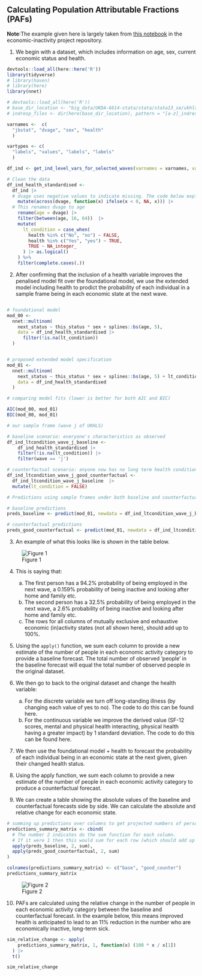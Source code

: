## Calculating Population Attributable Fractions (PAFs)

**Note**:The example given here is largely taken from [this notebook](https://github.com/JonMinton/economic_inactivity/blob/main/notebooks/19_health_condition_effects.qmd) in the economic-inactivity project repository. 

1.	We begin with a dataset, which includes information on age, sex, current economic status and health.

```r
devtools::load_all(here::here('R'))
library(tidyverse)
# library(haven)
# library(here)
library(nnet)

# devtools::load_all(here('R'))
# base_dir_location <- "big_data/UKDA-6614-stata/stata/stata13_se/ukhls"
# indresp_files <- dir(here(base_dir_location), pattern = "[a-z]_indresp.dta", full.names = TRUE)

varnames <-  c(
  "jbstat", "dvage", "sex", "health"
  )

vartypes <- c(
  "labels", "values", "labels", "labels"
  )

df_ind <- get_ind_level_vars_for_selected_waves(varnames = varnames, vartypes = vartypes, waves = letters[1:11])

# Clean the data 
df_ind_health_standardised <- 
  df_ind |> 
  # dvage uses negative values to indicate missing. The code below explicitly turns them all to missing values
    mutate(across(dvage, function(x) ifelse(x < 0, NA, x))) |> 
  # This renames dvage to age
    rename(age = dvage) |> 
    filter(between(age, 16, 64))  |> 
    mutate(
      lt_condition = case_when(
        health %in% c("No", "no") ~ FALSE,
        health %in% c("Yes", "yes") ~ TRUE,
        TRUE ~ NA_integer_
      ) |> as.logical()
    ) %>% 
    filter(complete.cases(.)) 

```
2.	After confirming that the inclusion of a health variable improves the penalised model fit over the foundational model, we use the extended model including health to prodict the probability of each individual in a sample frame being in each economic state at the next wave.

```r

# foundational model
mod_00 <- 
  nnet::multinom(
    next_status ~ this_status * sex + splines::bs(age, 5),
    data = df_ind_health_standardised |> 
      filter(!is.na(lt_condition)) 
  )


# proposed extended model specification
mod_01 <- 
  nnet::multinom(
    next_status ~ this_status * sex + splines::bs(age, 5) + lt_condition,
    data = df_ind_health_standardised
  )

# comparing model fits (lower is better for both AIC and BIC)

AIC(mod_00, mod_01)
BIC(mod_00, mod_01)

# our sample frame (wave j of UKHLS)

# baseline scenario: everyone's characteristics as observed
df_ind_ltcondition_wave_j_baseline <- 
    df_ind_health_standardised |> 
    filter(!is.na(lt_condition)) |> 
    filter(wave == 'j')

# counterfactual scenario: anyone now has no long term health condition
df_ind_ltcondition_wave_j_good_counterfactual <- 
  df_ind_ltcondition_wave_j_baseline  |> 
  mutate(lt_condition = FALSE)

# Predictions using sample frames under both baseline and counterfactual scenario:

# baseline predictions
preds_baseline <- predict(mod_01, newdata = df_ind_ltcondition_wave_j_baseline, type = "probs")

# counterfactual predictions
preds_good_counterfactual <- predict(mod_01, newdata = df_ind_ltcondition_wave_j_good_counterfactual, type = "probs")


```

3.	An example of what this looks like is shown in the table below. 

![Figure 1](img/paf-fig-01.png)

4.	This is saying that:
    a.	The first person has a 94.2% probability of being employed in the next wave, a 0.159% probability of being inactive and looking after home and family etc. 
    b.	The second person has a 32.5% probability of being employed in the next wave, a 2.6% probability of being inactive and looking after home and family etc.
    c.	The rows for all columns of mutually exclusive and exhaustive economic (in)activity states (not all shown here), should add up to 100%. 


5.	Using the `apply()` function, we sum each column to provide a new estimate of the number of people in each economic activity category to provide a baseline forecast. The total number of observed ‘people’ in the baseline forecast will equal the total number of observed people in the original dataset. 

6.	We then go to back to the original dataset and change the health variable:
    a.	For the discrete variable we turn off long-standing illness (by changing each value of yes to no). The code to do this can be found here.
    b.	For the continuous variable we improve the derived value (SF-12 scores, mental and physical health interacting, physical health having a greater impact) by 1 standard deviation. The code to do this can be found here.
7.	We then use the foundational model + health to forecast the probability of each individual being in an economic state at the next given, given their changed health status. 
8.	Using the apply function, we sum each column to provide a new estimate of the number of people in each economic activity category to produce a counterfactual forecast.


9.	We can create a table showing the absolute values of the baseline and counterfactual forecasts side by side. We can calculate the absolute and relative change for each economic state. 

```r
# summing up predictions over columns to get projected numbers of persons in each economic activity state:
predictions_summary_matrix <- cbind(
  # The number 2 indicates do the sum function for each column.
  # If it were 1 then this would sum for each row (which should add up to 1 in call cases)
  apply(preds_baseline, 2, sum),
  apply(preds_good_counterfactual, 2, sum)
)

colnames(predictions_summary_matrix) <- c("base", "good_counter")
predictions_summary_matrix


```



![Figure 2](img/paf-fig-02.png)

10.	PAFs are calculated using the relative change in the number of people in each economic activity category between the baseline and counterfactual forecast. In the example below, this means improved health is anticipated to lead to an 11% reduction in the number who are economically inactive, long-term sick. 

```r
sim_relative_change <- apply(
    predictions_summary_matrix, 1, function(x) (100 * x / x[1])
  ) |> 
  t()

sim_relative_change
```
